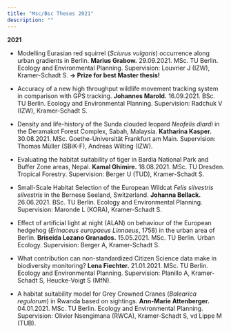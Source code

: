```yaml
---
title: "Msc/Bsc Theses 2021"
description: ""
---
```


**2021**

* Modelling Eurasian red squirrel (*Sciurus vulgaris*) occurrence along urban gradients in Berlin. **Marius Grabow.** <span class='desaturated'>29.09.2021. MSc. TU Berlin. Ecology and Environmental Planning. Supervision: Louvrier J (IZW), Kramer-Schadt S.</span> **&rarr; Prize for best Master thesis!**

* Accuracy of a new high throughput wildlife movement tracking system in comparison with GPS tracking. **Johannes Marold.** <span class='desaturated'>16.09.2021. BSc. TU Berlin. Ecology and Environmental Planning. Supervision: Radchuk V (IZW), Kramer-Schadt S.</span>

* Density and life-history of the Sunda clouded leopard *Neofelis diardi* in the Deramakot Forest Complex, Sabah, Malaysia. **Katharina Kasper.** <span class='desaturated'>30.08.2021. MSc. Goethe-Universität Frankfurt am Main. Supervision: Thomas Müller (SBiK-F), Andreas Wilting (IZW).</span>

* Evaluating the habitat suitability of tiger in Bardia National Park and Buffer Zone areas, Nepal. **Kamal Ghimire.** <span class='desaturated'>18.08.2021. MSc. TU Dresden. Tropical Forestry. Supervision: Berger U (TUD), Kramer-Schadt S.</span>

* Small-Scale Habitat Selection of the European Wildcat *Felis silvestris silvestris* in the Bernese Seeland, Switzerland. **Johanna Bellack.** <span class='desaturated'>26.06.2021. BSc. TU Berlin. Ecology and Environmental Planning. Supervision: Maronde L (KORA), Kramer-Schadt S.</span>

* Effect of artificial light at night (ALAN) on behaviour of the European hedgehog (*Erinaceus europaeus Linnaeus*, 1758) in the urban area of Berlin. **Briseida Lozano Granados.** <span class='desaturated'>15.05.2021. MSc. TU Berlin. Urban Ecology. Supervision: Berger A, Kramer-Schadt S.</span>

* What contribution can non-standardized Citizen Science data make in biodiversity monitoring? **Lena Fiechter.** <span class='desaturated'>21.01.2021. MSc. TU Berlin. Ecology and Environmental Planning. Supervision: Planillo A, Kramer-Schadt S, Heucke-Voigt S (MfN).</span>

* A habitat suitability model for Grey Crowned Cranes (*Balearica regulorum*) in Rwanda based on sightings. **Ann-Marie Attenberger.** <span class='desaturated'>04.01.2021. MSc. TU Berlin. Ecology and Environmental Planning. Supervision: Olivier Nsengimana (RWCA), Kramer-Schadt S, vd Lippe M (TUB).</span>

